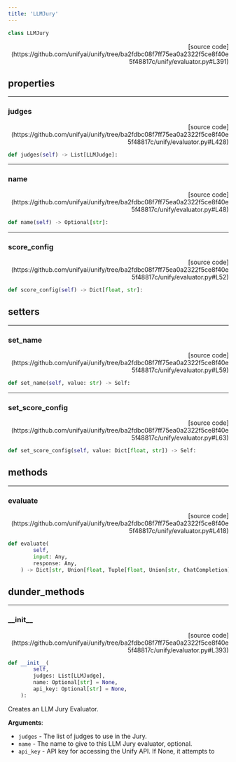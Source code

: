 ```yaml
---
title: 'LLMJury'
---
```


```python
class LLMJury
```

<p align="right">[source code](https://github.com/unifyai/unify/tree/ba2fdbc08f7ff75ea0a2322f5ce8f40e5f48817c/unify/evaluator.py#L391)</p>



## properties

---

### judges

<p align="right">[source code](https://github.com/unifyai/unify/tree/ba2fdbc08f7ff75ea0a2322f5ce8f40e5f48817c/unify/evaluator.py#L428)</p>

```python
def judges(self) -> List[LLMJudge]:
```



---

### name

<p align="right">[source code](https://github.com/unifyai/unify/tree/ba2fdbc08f7ff75ea0a2322f5ce8f40e5f48817c/unify/evaluator.py#L48)</p>

```python
def name(self) -> Optional[str]:
```



---

### score\_config

<p align="right">[source code](https://github.com/unifyai/unify/tree/ba2fdbc08f7ff75ea0a2322f5ce8f40e5f48817c/unify/evaluator.py#L52)</p>

```python
def score_config(self) -> Dict[float, str]:
```



## setters

---

### set\_name

<p align="right">[source code](https://github.com/unifyai/unify/tree/ba2fdbc08f7ff75ea0a2322f5ce8f40e5f48817c/unify/evaluator.py#L59)</p>

```python
def set_name(self, value: str) -> Self:
```



---

### set\_score\_config

<p align="right">[source code](https://github.com/unifyai/unify/tree/ba2fdbc08f7ff75ea0a2322f5ce8f40e5f48817c/unify/evaluator.py#L63)</p>

```python
def set_score_config(self, value: Dict[float, str]) -> Self:
```



## methods

---

### evaluate

<p align="right">[source code](https://github.com/unifyai/unify/tree/ba2fdbc08f7ff75ea0a2322f5ce8f40e5f48817c/unify/evaluator.py#L418)</p>

```python
def evaluate(
        self,
        input: Any,
        response: Any,
    ) -> Dict[str, Union[float, Tuple[float, Union[str, ChatCompletion]]]]:
```



## dunder_methods

---

### \_\_init\_\_

<p align="right">[source code](https://github.com/unifyai/unify/tree/ba2fdbc08f7ff75ea0a2322f5ce8f40e5f48817c/unify/evaluator.py#L393)</p>

```python
def __init__(
        self,
        judges: List[LLMJudge],
        name: Optional[str] = None,
        api_key: Optional[str] = None,
    ):
```

Creates an LLM Jury Evaluator.

**Arguments**:

- `judges` - The list of judges to use in the Jury.
- `name` - The name to give to this LLM Jury evaluator, optional.
- `api_key` - API key for accessing the Unify API. If None, it attempts to